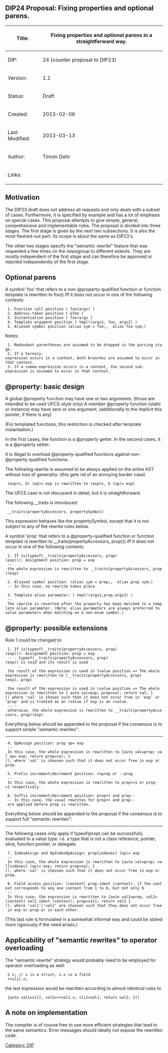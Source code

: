 == DIP24 Proposal: Fixing properties and optional parens. ==
{| class="wikitable"
!Title:	
!'''Fixing properties and optional parens in a straightforward way.'''
|-
|DIP:	
|24 (counter proposal to DIP23)
|-
|Version:
|1.1
|-
|Status:
|Draft
|-
|Created:
|2013-02-06
|-
|Last Modified:
|2013-03-13
|-
|Author:
|Timon Gehr
|-
|Links:
|
|}

== Motivation ==

The DIP23 draft does not address all requests and only deals with a subset of cases. Furthermore, it is specified by example and has a lot of emphasis on special cases. This proposal attempts to give simple, general, comprehensive and implementable rules. The proposal is divided into three stages. The first stage is given by the next two subsections. It is also the most fleshed-out part. Its scope is about the same as DIP23's.

The other two stages specify the "semantic rewrite" feature that was requested a few times on the newsgroup to different extents. They are mostly independent of the first stage and can therefore be approved or rejected independently of the first stage.

== Optional parens ==

A symbol 'foo' that refers to a non-@property-qualified function or function template is rewritten to foo() iff it does not occur in one of the following contexts:

  1. Function call position ( foo(args) )
  2. Address-taken position ( &foo )
  3. Instantiation position ( foo!args )
  4. Template argument position ( tmpl!(args1, foo, args2) )
  5. Aliased symbol position (alias sym = foo;,  alias foo sym;)

Notes:
  1. Redundant parentheses are assumed to be dropped in the parsing stage.
  2. If a ternary-expression occurs in a context, both branches are assumed to occur in that context.
  3. If a comma-expression occurs in a context, the second sub-expression is assumed to occur in that context.

== @property: basic design ==

A global @property function may have one or two arguments. (those are intended to be used UFCS-style only)
A member @property function (static or instance) may have zero or one argument. (additionally to the implicit this pointer, if there is any)

(For templated functions, this restriction is checked after template instantiation.)

In the first cases, the function is a @property getter. In the second cases, it is a @property setter.

It is illegal to overload @property-qualified functions against non-@property-qualified functions.

The following rewrite is assumed to be always applied on the entire AST without loss of generality: (this gets rid of an annoying border case)
  (exprs, b) (op)= exp is rewritten to (exprs, b (op)= exp)

The UFCS case is not discussed in detail, but it is straightforward.

The following __traits is introduced:
  __traits(propertyAccessors, propertySymbol)

This expression behaves like the propertySymbol, except that it is not subject to any of the rewrite rules below.

A symbol 'prop' that refers to a @property-qualified function or function template is rewritten to __traits(propertyAccessors, prop)() iff it does not occur in one of the following contexts:

  1. If is(typeof(__traits(propertyAccessors, prop)(exp))): Assignment position: prop = exp
  -- the whole expression is rewritten to __traits(propertyAccessors, prop)(exp)

  2. Aliased symbol position: (alias sym = prop;,  alias prop sym;)
  -- In this case, no rewrite takes place.

  3. Template alias parameter: ( tmpl!(args1,prop,args2) )
  -- The rewrite is reverted after the property has been matched to a template alias parameter. (Note: alias parameters are always preferred to value parameters when matching on a non-enum symbol.)

== @property: possible extensions ==

Rule 1 could be changed to:
  1. If is(typeof(__traits(propertyAccessors, prop)(exp))): Assignment position: prop = exp
  -- - typeof(__traits(propertyAccessors, prop)(exp)) is void and its result is used
       - the result of the expression is used in lvalue position => The whole expression is rewritten to (__traits(propertyAccessors, prop)(exp), prop)
       - the result of the expression is used in rvalue position => The whole expression is rewritten to { auto val=exp; prop=val; return val; }() where 'val' is chosen such that it does not occur free in 'exp' or 'prop' and is treated as an rvalue if exp is an rvalue.
  -- - otherwise, the whole expression is rewritten to __traits(propertyAccessors, prop)(exp)

Everything below should be appended to the proposal if the consensus is to support simple "semantic rewrites":
--------------------------------------------------------------------------------------------------------------

  4. OpAssign position: prop op= exp
  -- In this case, the whole expression is rewritten to {auto val=prop; val op= exp; return prop=val; }(), where 'val' is choosen such that it does not occur free in exp or prop.

  5. Prefix increment/decrement position: ++prop or --prop
  -- In this case, the whole expression is rewritten to prop+=1 or prop-=1 respectively.

  6. Suffix increment/decrement position: prop++ and prop--
  -- In this case, the usual rewrites for prop++ and prop-- are applied before prop is rewritten.

Everything below should be appended to the proposal if the consensus is to support full "semantic rewrites":
------------------------------------------------------------------------------------------------------------

The following cases only apply if typeof(prop) can be successfully evaluated to a value type. i.e. a type that is not a class reference, pointer, slice, function pointer, or delegate.

  7. IndexAssign and OpIndexOpAssign: prop[indexes] (op)= exp
  -- In this case, the whole expression is rewritten to {auto val=prop; val[indexes] (op)= exp; return prop=val; }(), where 'val' is choosen such that it does not occur free in exp or prop.

  8. Field access position: (context) prop.ident (context), if the context corresponds to any one context from 1 to 6, but not only 6
  -- In this case, the expression is rewritten to {auto val1=prop, val2=(context) val1.ident (context); prop=val1; return val2 }(), where 'val1'/'val2' are choosen such that they does not occur free in exp or prop or in each other.
(This last rule is formulated in a somewhat informal way and could be stated more rigorously if the need arises.)

== Applicability of "semantic rewrites" to operator overloading ==

The "semantic rewrite" strategy would probably need to be employed for operator overloading as well:

  S s; // s is a struct, s.x is a field
  ++s[i].x;

the last expression would be rewritten according to almost identical rules to

  {auto val1=s[i], val2=++val1.x; s[i]=val1; return val2; }()

== A note on implementation ==

The compiler is of course free to use more efficient strategies that lead to the same semantics.
Error messages should ideally not expose the rewritten code.
[[Category: DIP]]